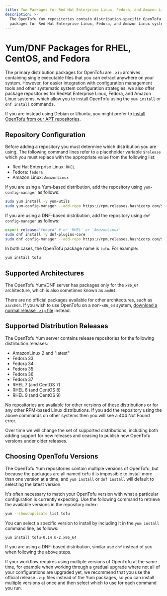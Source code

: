 ```yaml
---
title: Yum Packages for Red Hat Enterprise Linux, Fedora, and Amazon Linux
description: >-
  The OpenTofu Yum repositories contain distribution-specific OpenTofu
  packages for Red Hat Enterprise Linux, Fedora, and Amazon Linux systems.
---
```


# Yum/DNF Packages for RHEL, CentOS, and Fedora

The primary distribution packages for OpenTofu are `.zip` archives containing
single executable files that you can extract anywhere on your system. However,
for easier integration with configuration management tools and other systematic
system configuration strategies, we also offer package repositories for
RedHat Enterprise Linux, Fedora, and Amazon Linux systems, which allow you to
install OpenTofu using the `yum install` or `dnf install` commands.

If you are instead using Debian or Ubuntu, you
might prefer to [install OpenTofu from our APT repositories](/docs/cli/install/apt).

## Repository Configuration

Before adding a repository you must determine which distribution you are using.
The following command lines refer to a placeholder variable `$release` which
you must replace with the appropriate value from the following list:

* Red Hat Enterprise Linux: `RHEL`
* Fedora: `fedora`
* Amazon Linux: `AmazonLinux`

If you are using a Yum-based distribution, add the repository using
`yum-config-manager` as follows:

```bash
sudo yum install -y yum-utils
sudo yum-config-manager --add-repo https://rpm.releases.hashicorp.com/$release/hashicorp.repo
```

If you are using a DNF-based distribution, add the repository using
`dnf config-manager` as follows:

```bash
export release='fedora' # or 'RHEL' or 'AmazonLinux'
sudo dnf install -y dnf-plugins-core
sudo dnf config-manager --add-repo https://rpm.releases.hashicorp.com/$release/hashicorp.repo
```

In both cases, the OpenTofu package name is `tofu`. For example:

```bash
yum install tofu
```

## Supported Architectures

The OpenTofu Yum/DNF server has packages only for the `x86_64`
architecture, which is also sometimes known as `amd64`.

There are no official packages available for other architectures, such as
`aarch64`. If you wish to use OpenTofu on a non-`x86_64` system,
[download a normal release `.zip` file](/docs/downloads) instead.

## Supported Distribution Releases

The OpenTofu Yum server contains release repositories for the
following distribution releases:

* AmazonLinux 2 and "latest"
* Fedora 33
* Fedora 34
* Fedora 35
* Fedora 36
* Fedora 37
* RHEL 7 (and CentOS 7)
* RHEL 8 (and CentOS 8)
* RHEL 9 (and CentOS 9)

No repositories are available for other versions of these distributions or for
any other RPM-based Linux distributions. If you add the repository using
the above commands on other systems then you will see a 404 Not Found error.

Over time we will change the set of supported distributions, including both
adding support for new releases and ceasing to publish new OpenTofu versions
under older releases.

## Choosing OpenTofu Versions

The OpenTofu Yum repositories contain multiple versions of OpenTofu, but
because the packages are all named `tofu` it is impossible to install
more than one version at a time, and `yum install` or `dnf install` will
default to selecting the latest version.

It's often necessary to match your OpenTofu version with what a particular
configuration is currently expecting. Use the following command to
retrieve the available versions in the repository index:

```bash
yum --showduplicate list tofu
```

You can select a specific version to install by including it in the
`yum install` command line, as follows:

```bash
yum install tofu-0.14.0-2.x86_64
```

If you are using a DNF-based distribution, similar use `dnf` instead of `yum`
when following the above steps.

If your workflow requires using multiple versions of OpenTofu at the same
time, for example when working through a gradual upgrade where not all
of your configurations are upgraded yet, we recommend that you use the
official release `.zip` files instead of the Yum packages, so you can install
multiple versions at once and then select which to use for each command you
run.
